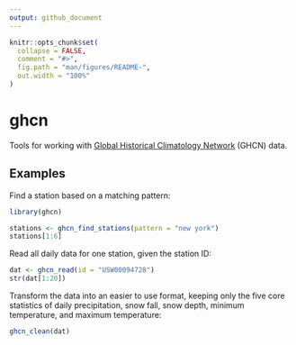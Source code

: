 ```yaml
---
output: github_document
---
```


<!-- README.md is generated from README.Rmd. Please edit that file -->

```r
knitr::opts_chunk$set(
  collapse = FALSE,
  comment = "#>",
  fig.path = "man/figures/README-",
  out.width = "100%"
)
```

# ghcn

Tools for working with [Global Historical Climatology Network](https://www.ncdc.noaa.gov/ghcn-daily-description) (GHCN) data.

## Examples

Find a station based on a matching pattern:

```r
library(ghcn)

stations <- ghcn_find_stations(pattern = "new york")
stations[1:6]
```

Read all daily data for one station, given the station ID:

```r
dat <- ghcn_read(id = "USW00094728")
str(dat[1:20])
```

Transform the data into an easier to use format, keeping only the five core statistics of daily precipitation, snow fall, snow depth, minimum temperature, and maximum temperature:

```r
ghcn_clean(dat)
```
